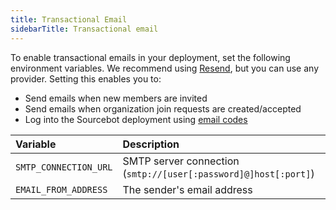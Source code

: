 ```yaml
---
title: Transactional Email
sidebarTitle: Transactional email
---
```


To enable transactional emails in your deployment, set the following environment variables. We recommend using [Resend](https://resend.com/), but you can use any provider. Setting this enables you to:

- Send emails when new members are invited
- Send emails when organization join requests are created/accepted
- Log into the Sourcebot deployment using [email codes](/docs/configuration/auth/overview#email-codes)

| Variable | Description |
| :------- | :---------- |
| `SMTP_CONNECTION_URL` | SMTP server connection (`smtp://[user[:password]@]host[:port]`)|
| `EMAIL_FROM_ADDRESS` | The sender's email address |